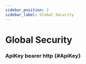```yaml
---
sidebar_position: 2
sidebar_label: Global Security
---
```




# Global Security

### ApiKey <Pill variant="info">bearer</Pill> <Pill variant="info">http</Pill> \{#ApiKey\}